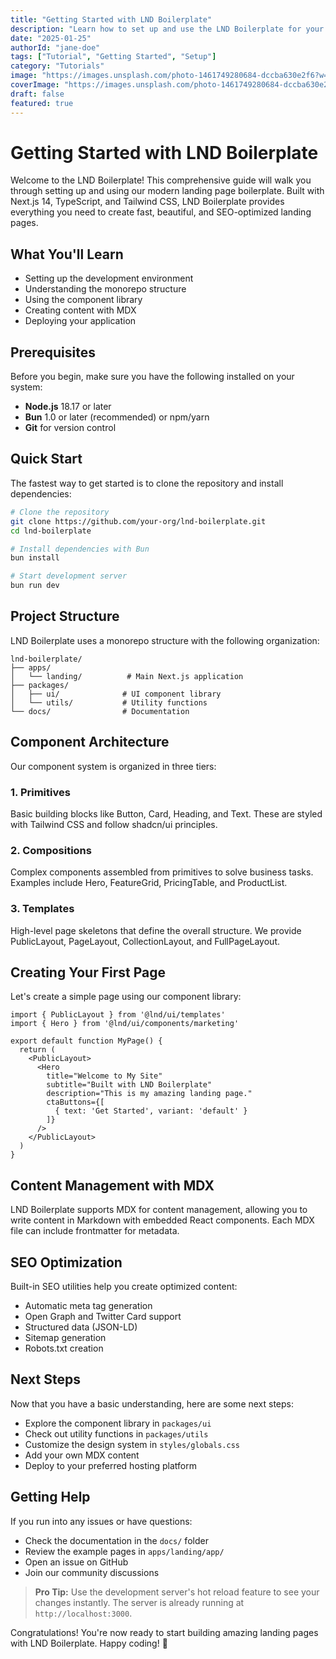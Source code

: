 ```yaml
---
title: "Getting Started with LND Boilerplate"
description: "Learn how to set up and use the LND Boilerplate for your next landing page project."
date: "2025-01-25"
authorId: "jane-doe"
tags: ["Tutorial", "Getting Started", "Setup"]
category: "Tutorials"
image: "https://images.unsplash.com/photo-1461749280684-dccba630e2f6?w=800&h=400&fit=crop"
coverImage: "https://images.unsplash.com/photo-1461749280684-dccba630e2f6?w=800&h=400&fit=crop"
draft: false
featured: true
---
```


# Getting Started with LND Boilerplate

Welcome to the LND Boilerplate! This comprehensive guide will walk you through setting up and using our modern landing page boilerplate. Built with Next.js 14, TypeScript, and Tailwind CSS, LND Boilerplate provides everything you need to create fast, beautiful, and SEO-optimized landing pages.

## What You'll Learn

- Setting up the development environment
- Understanding the monorepo structure
- Using the component library
- Creating content with MDX
- Deploying your application

## Prerequisites

Before you begin, make sure you have the following installed on your system:

- **Node.js** 18.17 or later
- **Bun** 1.0 or later (recommended) or npm/yarn
- **Git** for version control

## Quick Start

The fastest way to get started is to clone the repository and install dependencies:

```bash
# Clone the repository
git clone https://github.com/your-org/lnd-boilerplate.git
cd lnd-boilerplate

# Install dependencies with Bun
bun install

# Start development server
bun run dev
```

## Project Structure

LND Boilerplate uses a monorepo structure with the following organization:

```
lnd-boilerplate/
├── apps/
│   └── landing/          # Main Next.js application
├── packages/
│   ├── ui/              # UI component library
│   └── utils/           # Utility functions
└── docs/                # Documentation
```

## Component Architecture

Our component system is organized in three tiers:

### 1. Primitives

Basic building blocks like Button, Card, Heading, and Text. These are styled with Tailwind CSS and follow shadcn/ui principles.

### 2. Compositions

Complex components assembled from primitives to solve business tasks. Examples include Hero, FeatureGrid, PricingTable, and ProductList.

### 3. Templates

High-level page skeletons that define the overall structure. We provide PublicLayout, PageLayout, CollectionLayout, and FullPageLayout.

## Creating Your First Page

Let's create a simple page using our component library:

```tsx
import { PublicLayout } from '@lnd/ui/templates'
import { Hero } from '@lnd/ui/components/marketing'

export default function MyPage() {
  return (
    <PublicLayout>
      <Hero
        title="Welcome to My Site"
        subtitle="Built with LND Boilerplate"
        description="This is my amazing landing page."
        ctaButtons={[
          { text: 'Get Started', variant: 'default' }
        ]}
      />
    </PublicLayout>
  )
}
```

## Content Management with MDX

LND Boilerplate supports MDX for content management, allowing you to write content in Markdown with embedded React components. Each MDX file can include frontmatter for metadata.

## SEO Optimization

Built-in SEO utilities help you create optimized content:

- Automatic meta tag generation
- Open Graph and Twitter Card support
- Structured data (JSON-LD)
- Sitemap generation
- Robots.txt creation

## Next Steps

Now that you have a basic understanding, here are some next steps:

- Explore the component library in `packages/ui`
- Check out utility functions in `packages/utils`
- Customize the design system in `styles/globals.css`
- Add your own MDX content
- Deploy to your preferred hosting platform

## Getting Help

If you run into any issues or have questions:

- Check the documentation in the `docs/` folder
- Review the example pages in `apps/landing/app/`
- Open an issue on GitHub
- Join our community discussions

> **Pro Tip:** Use the development server's hot reload feature to see your changes instantly. The server is already running at `http://localhost:3000`.

Congratulations! You're now ready to start building amazing landing pages with LND Boilerplate. Happy coding! 🚀